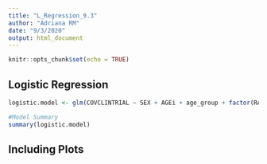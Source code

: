 ```yaml
---
title: "L_Regression_9.3"
author: "Adriana RM"
date: "9/3/2020"
output: html_document
---
```


```r
knitr::opts_chunk$set(echo = TRUE)
```

## Logistic Regression

```r

logistic.model <- glm(COVCLINTRIAL ~ SEX + AGEi + age_group + factor(RACEi), data= dft1, family = 'binomial')

#Model Summary
summary(logistic.model)


```

## Including Plots


